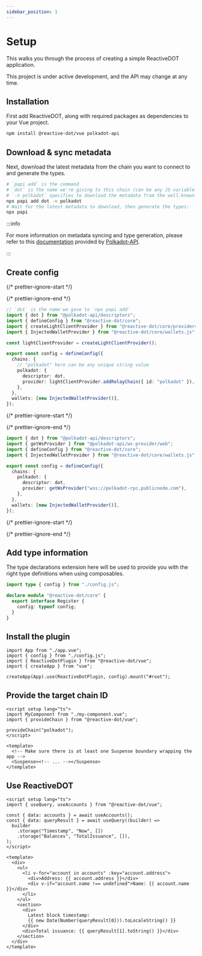 ```yaml
---
sidebar_position: 1
---
```



# Setup

This walks you through the process of creating a simple ReactiveDOT application.

<Admonition type="warning" icon="🚧" title="Work-in-progress">
  This project is under active development, and the API may change at any time.
</Admonition>

## Installation

First add ReactiveDOT, along with required packages as dependencies to your Vue project.

```bash npm2yarn
npm install @reactive-dot/vue polkadot-api
```

## Download & sync metadata

Next, download the latest metadata from the chain you want to connect to and generate the types.

```sh
# `papi add` is the command
# `dot` is the name we're giving to this chain (can be any JS variable name)
# `-n polkadot` specifies to download the metadata from the well-known chain polkadot
npx papi add dot -n polkadot
# Wait for the latest metadata to download, then generate the types:
npx papi
```

:::info

For more information on metadata syncing and type generation, please refer to this [documentation](https://papi.how/codegen) provided by [Polkadot-API](https://papi.how/).

:::

## Create config

{/* prettier-ignore-start */}

<Tabs>
  <TabItem value="light-client" label="Light client" default>

{/* prettier-ignore-end */}

```ts title="config.ts"
// `dot` is the name we gave to `npx papi add`
import { dot } from "@polkadot-api/descriptors";
import { defineConfig } from "@reactive-dot/core";
import { createLightClientProvider } from "@reactive-dot/core/providers/light-client.js";
import { InjectedWalletProvider } from "@reactive-dot/core/wallets.js";

const lightClientProvider = createLightClientProvider();

export const config = defineConfig({
  chains: {
    // "polkadot" here can be any unique string value
    polkadot: {
      descriptor: dot,
      provider: lightClientProvider.addRelayChain({ id: "polkadot" }),
    },
  },
  wallets: [new InjectedWalletProvider()],
});
```

{/* prettier-ignore-start */}

  </TabItem>
  <TabItem value="ws" label="WebSocket">

{/* prettier-ignore-end */}

```ts title="config.ts"
import { dot } from "@polkadot-api/descriptors";
import { getWsProvider } from "@polkadot-api/ws-provider/web";
import { defineConfig } from "@reactive-dot/core";
import { InjectedWalletProvider } from "@reactive-dot/core/wallets.js";

export const config = defineConfig({
  chains: {
    polkadot: {
      descriptor: dot,
      provider: getWsProvider("wss://polkadot-rpc.publicnode.com"),
    },
  },
  wallets: [new InjectedWalletProvider()],
});
```

{/* prettier-ignore-start */}

  </TabItem>
</Tabs>

{/* prettier-ignore-end */}

## Add type information

The type declarations extension here will be used to provide you with the right type definitions when using composables.

```ts title="reactive-dot.d.ts"
import type { config } from "./config.js";

declare module "@reactive-dot/core" {
  export interface Register {
    config: typeof config;
  }
}
```

## Install the plugin

```tsx title="index.ts"
import App from "./app.vue";
import { config } from "./config.js";
import { ReactiveDotPlugin } from "@reactive-dot/vue";
import { createApp } from "vue";

createApp(App).use(ReactiveDotPlugin, config).mount("#root");
```

## Provide the target chain ID

```vue title="app.vue"
<script setup lang="ts">
import MyComponent from "./my-component.vue";
import { provideChain } from "@reactive-dot/vue";

provideChain("polkadot");
</script>

<template>
  <!-- Make sure there is at least one Suspense boundary wrapping the app -->
  <Suspense><!-- ... --></Suspense>
</template>
```

## Use ReactiveDOT

```vue title="my-component.vue"
<script setup lang="ts">
import { useQuery, useAccounts } from "@reactive-dot/vue";

const { data: accounts } = await useAccounts();
const { data: queryResult } = await useQuery((builder) =>
  builder
    .storage("Timestamp", "Now", [])
    .storage("Balances", "TotalIssuance", []),
);
</script>

<template>
  <div>
    <ul>
      <li v-for="account in accounts" :key="account.address">
        <div>Address: {{ account.address }}</div>
        <div v-if="account.name !== undefined">Name: {{ account.name }}</div>
      </li>
    </ul>
    <section>
      <div>
        Latest block timestamp:
        {{ new Date(Number(queryResult[0])).toLocaleString() }}
      </div>
      <div>Total issuance: {{ queryResult[1].toString() }}</div>
    </section>
  </div>
</template>
```
